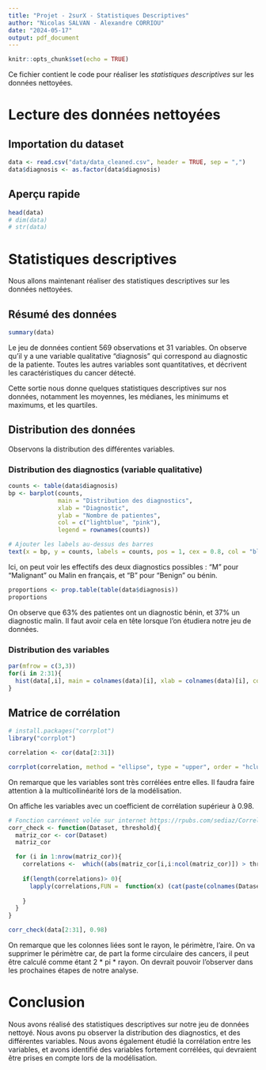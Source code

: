 ---
title: "Projet - 2surX - Statistiques Descriptives"
author: "Nicolas SALVAN - Alexandre CORRIOU"
date: "2024-05-17"
output: pdf_document
---

```{r setup, include=FALSE}
knitr::opts_chunk$set(echo = TRUE)
```

Ce fichier contient le code pour réaliser les *statistiques descriptives* sur les données nettoyées. 

# Lecture des données nettoyées 

## Importation du dataset 

```{r}
data <- read.csv("data/data_cleaned.csv", header = TRUE, sep = ",")
data$diagnosis <- as.factor(data$diagnosis)
```

## Aperçu rapide 

```{r}
head(data)
# dim(data)
# str(data)
```

# Statistiques descriptives

Nous allons maintenant réaliser des statistiques descriptives sur les données nettoyées.

## Résumé des données

```{r}
summary(data)
```
Le jeu de données contient 569 observations et 31 variables. On observe qu'il y a une variable qualitative "diagnosis" qui correspond au diagnostic de la patiente. Toutes les autres variables sont quantitatives, et décrivent les caractéristiques du cancer détecté. 

Cette sortie nous donne quelques statistiques descriptives sur nos données, notamment les moyennes, les médianes, les minimums et maximums, et les quartiles.

## Distribution des données

Observons la distribution des différentes variables. 


### Distribution des diagnostics (variable qualitative)

```{r}
counts <- table(data$diagnosis)
bp <- barplot(counts, 
              main = "Distribution des diagnostics", 
              xlab = "Diagnostic", 
              ylab = "Nombre de patientes", 
              col = c("lightblue", "pink"), 
              legend = rownames(counts))

# Ajouter les labels au-dessus des barres
text(x = bp, y = counts, labels = counts, pos = 1, cex = 0.8, col = "black")
```
Ici, on peut voir les effectifs des deux diagnostics possibles : "M" pour "Malignant" ou Malin en français, et "B" pour "Benign" ou bénin. 

```{r}
proportions <- prop.table(table(data$diagnosis))
proportions
```  
On observe que 63% des patientes ont un diagnostic bénin, et 37% un diagnostic malin. Il faut avoir cela en tête lorsque l'on étudiera notre jeu de données. 

### Distribution des variables

```{r}
par(mfrow = c(3,3))
for(i in 2:31){
  hist(data[,i], main = colnames(data)[i], xlab = colnames(data)[i], col = "blue")
}
```


## Matrice de corrélation

```{r}
# install.packages("corrplot")
library("corrplot")
```

```{r}
correlation <- cor(data[2:31])
```

```{r}
corrplot(correlation, method = "ellipse", type = "upper", order = "hclust", tl.col = "black", tl.srt = 90, tl.cex = 0.7)

```


On remarque que les variables sont très corrélées entre elles. Il faudra faire attention à la multicollinéarité lors de la modélisation.    
 
On affiche les variables avec un coefficient de corrélation supérieur à 0.98.

```{r}
# Fonction carrément volée sur internet https://rpubs.com/sediaz/Correlations 
corr_check <- function(Dataset, threshold){
  matriz_cor <- cor(Dataset)
  matriz_cor

  for (i in 1:nrow(matriz_cor)){
    correlations <-  which((abs(matriz_cor[i,i:ncol(matriz_cor)]) > threshold) & (matriz_cor[i,i:ncol(matriz_cor)] != 1))
  
    if(length(correlations)> 0){
      lapply(correlations,FUN =  function(x) (cat(paste(colnames(Dataset)[i], "with",colnames(Dataset)[x]), "\n")))
     
    }
  }
}
```

```{r}
corr_check(data[2:31], 0.98)
```

On remarque que les colonnes liées sont le rayon, le périmètre, l'aire. On va supprimer le périmètre car, de part la forme circulaire des cancers, il peut être calculé comme étant 2 * pi * rayon. On devrait pouvoir l'observer dans les prochaines étapes de notre analyse. 


# Conclusion 

Nous avons réalisé des statistiques descriptives sur notre jeu de données nettoyé. Nous avons pu observer la distribution des diagnostics, et des différentes variables. Nous avons également étudié la corrélation entre les variables, et avons identifié des variables fortement corrélées, qui devraient être prises en compte lors de la modélisation. 


